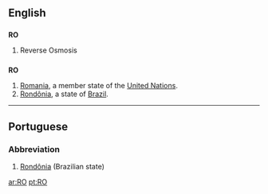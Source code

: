 ==English==

==={{initialism}}===
'''RO'''

# Reverse Osmosis

==={{abbreviation}}===
'''RO'''

# [[Romania]], a member state of the [[United Nations]].
# [[Rondônia]], a state of [[Brazil]].

----

==Portuguese==

===Abbreviation===
{{infl|pt|abbreviation}}

# [[Rondônia]] (Brazilian state)

[[ar:RO]]
[[pt:RO]]